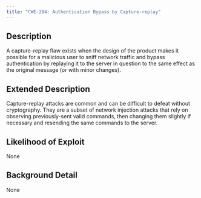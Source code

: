 ```yaml
---
title: "CWE-294: Authentication Bypass by Capture-replay"
---
```


## Description
A capture-replay flaw exists when the design of the product makes it possible for a malicious user to sniff network traffic and bypass authentication by replaying it to the server in question to the same effect as the original message (or with minor changes).

## Extended Description
Capture-replay attacks are common and can be difficult to defeat without cryptography. They are a subset of network injection attacks that rely on observing previously-sent valid commands, then changing them slightly if necessary and resending the same commands to the server.

## Likelihood of Exploit
None

## Background Detail
None
        
